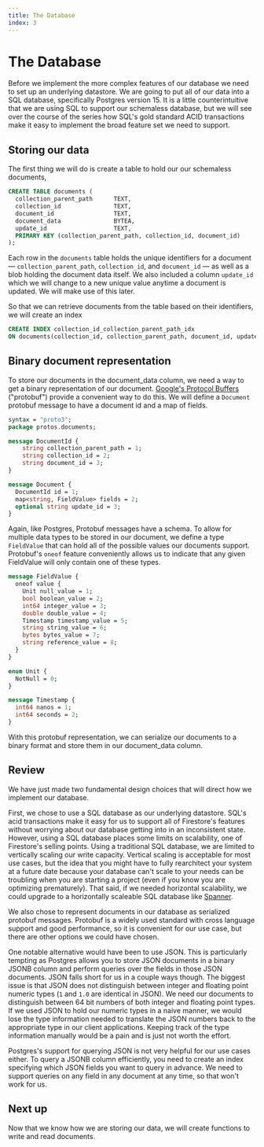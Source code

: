 ```yaml
---
title: The Database
index: 3
---
```

# The Database

Before we implement the more complex features of our database we need to set up
an underlying datastore. We are going to put all of our data into a SQL
database, specifically Postgres version 15. It is a little counterintuitive that we
are using SQL to support our schemaless database, but we will see over the course
of the series how SQL's gold standard ACID transactions make it easy to implement 
the broad feature set we need to support.

## Storing our data

The first thing we will do is create a table to hold our our schemaless
documents,

```sql
CREATE TABLE documents (
  collection_parent_path      TEXT,
  collection_id               TEXT,
  document_id                 TEXT,
  document_data               BYTEA,
  update_id                   TEXT,
  PRIMARY KEY (collection_parent_path, collection_id, document_id)
);
```

Each row in the `documents` table holds the unique identifiers for a document &mdash;
`collection_parent_path`, `collection_id`, and `document_id` &mdash; as well as a blob
holding the document data itself. We also included a column `update_id` which we will
change to a new unique value anytime a document is updated. We will make use of this later.

So that we can retrieve documents from the table based on their identifiers, we
will create an index

```sql
CREATE INDEX collection_id_collection_parent_path_idx
ON documents(collection_id, collection_parent_path, document_id, update_id);
```

## Binary document representation

To store our documents in the document_data column, we need a way to get a
binary representation of our document. [Google's Protocol Buffers](https://protobuf.dev/)
("protobuf") provide a convenient way to do this. We will define a `Document`
protobuf message to have a document id and a map of fields.

```proto
syntax = "proto3";
package protos.documents;

message DocumentId {
    string collection_parent_path = 1;
    string collection_id = 2;
    string document_id = 3;
}

message Document {
  DocumentId id = 1;
  map<string, FieldValue> fields = 2;
  optional string update_id = 3;
}
```

Again, like Postgres, Protobuf messages have a schema. To allow for multiple data types to be
stored in our document, we define a type `FieldValue` that can hold all of
the possible values our documents support. Protobuf's `oneof` feature
conveniently allows us to indicate that any given FieldValue will only contain
one of these types.

```proto
message FieldValue {
  oneof value {
    Unit null_value = 1;
    bool boolean_value = 2;
    int64 integer_value = 3;
    double double_value = 4;
    Timestamp timestamp_value = 5;
    string string_value = 6;
    bytes bytes_value = 7;
    string reference_value = 8;
  }
}

enum Unit {
  NotNull = 0;
}

message Timestamp {
  int64 nanos = 1;
  int64 seconds = 2;
}
```

With this protobuf representation, we can serialize our documents to a binary
format and store them in our document_data column. 

## Review

We have just made two fundamental design choices that will direct how we
implement our database.

First, we chose to use a SQL database as our underlying datastore. SQL's acid
transactions make it easy for us to support all of Firestore's features without
worrying about our database getting into in an inconsistent state. However,
using a SQL database places some limits on scalability, one of
Firestore's selling points. Using a traditional SQL database, we are limited to
vertically scaling our write capacity. Vertical scaling is acceptable for most use
cases, but the idea that you might have to fully rearchitect your system at a
future date because your database can't scale to your needs can be troubling
when you are starting a project (even if you know you are optimizing
prematurely). That said, if we needed horizontal scalability, we could upgrade to a
horizontally scaleable SQL database like [Spanner](https://cloud.google.com/spanner/).

We also chose to represent documents in our database as serialized protobuf messages.
Protobuf is a widely used standard with cross language support and good
performance, so it is convenient for our use case, but there are other options
we could have chosen.

One notable alternative would have been to use JSON. This is particularly
tempting as Postgres allows you to store JSON documents in a binary JSONB column
and perform queries over the fields in those JSON documents. JSON falls short
for us in a couple ways though. The biggest issue is that JSON does not
distinguish between integer and floating point numeric types (`1` and `1.0` are
identical in JSON). We need our documents to distinguish between 64 bit numbers
of both integer and floating point types. If we used JSON to hold our
numeric types in a naive manner, we would lose the type information needed to translate the JSON
numbers back to the appropriate type in our client applications. Keeping track
of the type information manually would be a pain and is just not worth the
effort.

Postgres's support for querying JSON is not very helpful for our use cases
either. To query a JSONB column efficiently, you need to create an index
specifying which JSON fields you want to query in advance. We need to support
queries on any field in any document at any time, so that won't work for us.

## Next up

Now that we know how we are storing our data, we will create functions to write
and read documents.
